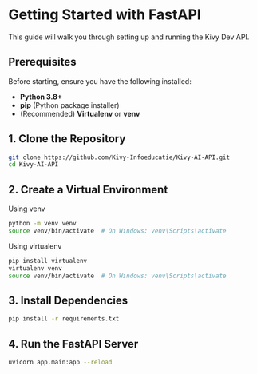 # Getting Started with FastAPI

This guide will walk you through setting up and running the Kivy Dev API.

## Prerequisites

Before starting, ensure you have the following installed:

- **Python 3.8+**
- **pip** (Python package installer)
- (Recommended) **Virtualenv** or **venv**

## 1. Clone the Repository

```bash
git clone https://github.com/Kivy-Infoeducatie/Kivy-AI-API.git
cd Kivy-AI-API
```

## 2. Create a Virtual Environment

Using venv

```bash
python -m venv venv
source venv/bin/activate  # On Windows: venv\Scripts\activate
```

Using virtualenv

```bash
pip install virtualenv
virtualenv venv
source venv/bin/activate  # On Windows: venv\Scripts\activate
```

## 3. Install Dependencies

```bash
pip install -r requirements.txt
```

## 4. Run the FastAPI Server

```bash
uvicorn app.main:app --reload
```
